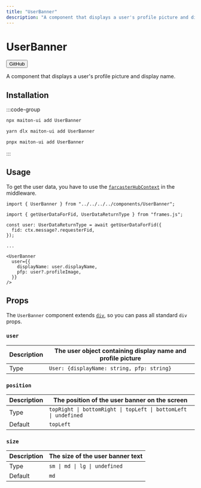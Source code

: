 ```yaml
---
title: "UserBanner"
description: "A component that displays a user's profile picture and display name."
---
```



# UserBanner

<Button href="https://github.com/builders-garden/maiton-ui/blob/main/components/UserBanner.tsx">GitHub</Button>

A component that displays a user's profile picture and display name.

## Installation

:::code-group

```bash [npm]
npx maiton-ui add UserBanner
```

```bash [yarn]
yarn dlx maiton-ui add UserBanner
```

```bash [pnpm]
pnpx maiton-ui add UserBanner
```

:::


## Usage

To get the user data, you have to use the [`farcasterHubContext`](https://framesjs.org/middleware/farcaster-hub-context) in the middleware.

```tsx
import { UserBanner } from "../../../../components/UserBanner";
```

```tsx
import { getUserDataForFid, UserDataReturnType } from "frames.js";

const user: UserDataReturnType = await getUserDataForFid({
  fid: ctx.message?.requesterFid,
});

...

<UserBanner
  user={{
    displayName: user.displayName,
    pfp: user?.profileImage,
  }}
/>

```

## Props

The `UserBanner` component extends [`div`](https://developer.mozilla.org/en-US/docs/Web/HTML/Element/div), so you can pass all standard `div` props.

### `user`

| Description | The user object containing display name and profile picture |
|-------------|------------------------------------------------------------ |
| Type        | `User: {displayName: string, pfp: string}`                |

### `position`

| Description | The position of the user banner on the screen                   |
|-------------|---------------------------------------------------------------- |
| Type        | `topRight \| bottomRight \| topLeft \| bottomLeft \| undefined` |
| Default     | `topLeft`                                                       |

### `size`

| Description | The size of the user banner text |
|-------------|--------------------------------- |
| Type        | `sm \| md \| lg \| undefined`    |
| Default     | `md`                             |
